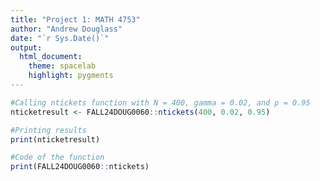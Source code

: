 ---
title: "Project 1: MATH 4753"
author: "Andrew Douglass"
date: "`r Sys.Date()`"
output:
  html_document:
    theme: spacelab
    highlight: pygments
---
```{r}
#Calling ntickets function with N = 400, gamma = 0.02, and p = 0.95
nticketresult <- FALL24DOUG0060::ntickets(400, 0.02, 0.95)

#Printing results
print(nticketresult)

#Code of the function
print(FALL24DOUG0060::ntickets)
```

